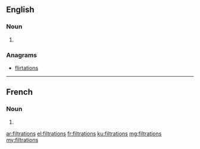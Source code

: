 ==English==

===Noun===
{{head|en|plural}}

# {{plural of|filtration|lang=en|nocat=1}}

===Anagrams===
* [[flirtations#English|flirtations]]

----

==French==

===Noun===
{{head|fr|plural}}

# {{plural of|filtration|lang=fr|nocat=1}}

[[ar:filtrations]]
[[el:filtrations]]
[[fr:filtrations]]
[[ku:filtrations]]
[[mg:filtrations]]
[[my:filtrations]]